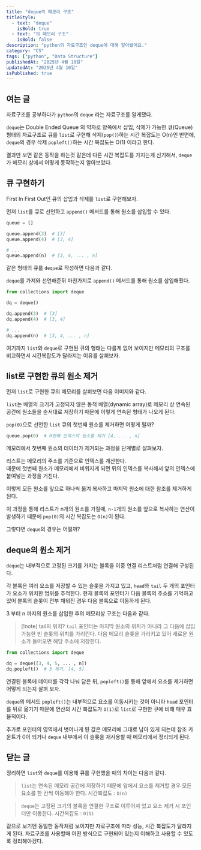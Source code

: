 ```yaml
---
title: "deque의 메모리 구조"
titleStyle:
  - text: "deque"
    isBold: true
  - text: "의 메모리 구조"
    isBold: false
description: "python의 자료구조인 deque에 대해 알아봤어요."
category: "CS"
tags: ["python", "Data Structure"]
publishedAt: "2025년 4월 10일"
updatedAt: "2025년 4월 10일"
isPublished: true
---
```


## 여는 글

자료구조를 공부하다가 `python`의 `deque` 라는 자료구조를 알게됐다.

`deque`는 Double Ended Queue 의 약자로 양쪽에서 삽입, 삭제가 가능한 큐(Queue) 형태의 자료구조로
큐를 `list`로 구현해 삭제(`pop()`)하는 시간 복잡도는 O(n)인 반면에, `deque`의 경우 삭제 `popleft()`하는 시간 복잡도는 O(1) 이라고 한다.

결과만 보면 같은 동작을 하는것 같은데 다른 시간 복잡도를 가지는게 신기해서, `deque`가 메모리 상에서 어떻게 동작하는지 알아보았다.

## 큐 구현하기

First In First Out인 큐의 삽입과 삭제를 `list`로 구현해보자.

먼저 `list`를 큐로 선언하고 `append()` 메서드를 통해 원소를 삽입할 수 있다.

```python
queue = []

queue.append(3)  # [3]
queue.append(4)  # [3, 4]

# ...
queue.append(n)  # [3, 4, ... , n]
```

같은 형태의 큐를 `deque`로 작성하면 다음과 같다.

`deque`를 가져와 선언해준뒤 마찬가지로 `append()` 메서드를 통해 원소를 삽입해줬다.

```python
from collections import deque

dq = deque()

dq.append(3)  # [3]
dq.append(4)  # [3, 4]

# ...
dq.append(n)  # [3, 4, ... , n]
```

여기까지 `list`와 `deque`로 구현된 큐의 형태는 다를게 없어 보이지만 메모리의 구조를 비교하면서 시간복잡도가 달라지는 이유를 살펴보자.

## list로 구현한 큐의 원소 제거

먼저 `list`로 구현한 큐의 메모리를 살펴보면 다음 이미지와 같다.

<MDXImage
  src="posts/deque/list-append.png"
  width="400px"
  alt="리스트로 구현한 큐의 메모리"
  caption="리스트로 구현한 큐의 메모리"
/>

`list`는 배열의 크기가 고정되지 않은 동적 배열(dynamic array)로 메모리 상 연속된 공간에 원소들을 순서대로 저장하기 때문에 이렇게 연속된 형태가 나오게 된다.

`pop(0)`으로 선언한 `list` 큐의 첫번째 원소를 제거하면 어떻게 될까?

```python
queue.pop(0)  # 0번째 인덱스의 원소를 제거 [4, ... , n]
```

메모리에서 첫번째 원소의 데이터가 제거되는 과정을 단계별로 살펴보자.

리스트는 메모리의 주소를 기준으로 인덱스를 계산한다.  
때문에 첫번째 원소가 메모리에서 비워지게 되면 뒤의 인덱스를 복사해서 앞의 인덱스에 붙여넣는 과정을 거친다.

<MDXImage
  src="posts/deque/list-copy-1.png"
  width="400px"
  alt="두번째 원소를 첫번째 인덱스에 복사"
  caption="두번째 원소를 첫번째 인덱스에 복사"
/>

<p> </p>

<MDXImage
  src="posts/deque/list-copy-2.png"
  width="400px"
  alt="세번째 원소를 두번째 인덱스에 복사"
  caption="세번째 원소를 두번째 인덱스에 복사"
/>

이렇게 모든 원소를 앞으로 하나씩 옮겨 복사하고 마지막 원소에 대한 참조를 제거하게 된다.

<MDXImage
  src="posts/deque/list-clear.png"
  width="400px"
  alt="마지막 원소의 메모리를 해제"
  caption="마지막 원소의 메모리를 해제"
/>

이 과정을 통해 리스트가 n개의 원소를 가질때, `n-1`개의 원소를 앞으로 복사하는 연산이 발생하기 때문에 `pop(0)`의 시간 복잡도는 `O(n)`이 된다.

그렇다면 `deque`의 경우는 어떨까?

## deque의 원소 제거

`deque`는 내부적으로 고정된 크기를 가지는 블록을 이중 연결 리스트처럼 연결해 구성된다.

각 블록은 여러 요소를 저장할 수 있는 슬롯을 가지고 있고, `head`와 `tail` 두 개의 포인터가 요소가 위치한 범위를 추적한다.
현재 블록의 포인터가 다음 블록의 주소를 기억하고 있어 블록의 슬롯이 전부 채워진 경우 다음 블록으로 이동하게 된다.

3 부터 n 까지의 원소를 삽입한 후의 메모리상 구조는 다음과 같다.

<MDXImage
  src="posts/deque/deque-append.png"
  width="400px"
  alt="deque의 메모리 구조"
  caption="deque의 메모리 구조"
/>

<p> </p>

> [!note] tail의 위치?
> `tail` 포인터는 마지막 원소의 위치가 아니라 그 다음에 삽입 가능한 빈 슬롯의 위치를 가리킨다.
> 다음 메모리 슬롯을 가리키고 있어 새로운 원소가 들어오면 해당 주소에 저장한다.

<p> </p>

```python
from collections import deque

dq = deque([3, 4, 5, ... , n])
dq.popleft()  # 3 제거, [4, 5]
```

연결된 블록에 데이터를 각각 나눠 담은 뒤, `popleft()`를 통해 앞에서 요소를 제거하면 어떻게 되는지 살펴 보자.

<MDXImage
  src="posts/deque/deque-popleft.png"
  width="400px"
  alt="포인터만 이동하여 요소를 제거하는 deque의 popleft"
  caption="포인터만 이동하여 요소를 제거하는 deque의 popleft"
/>

`deque`의 메서드 `popleft()`는 내부적으로 요소를 이동시키는 것이 아니라 `head` 포인터를 뒤로 옮기기 때문에 연산의 시간 복잡도가 `O(1)`로 `list`로 구현한 큐에 비해 매우 효율적이다.

추가로 포인터의 영역에서 벗어나게 된 값은 메모리에 그대로 남아 있게 되는데 참조 카운트가 0이 되거나 `deque` 내부에서 이 슬롯을 재사용할 때 메모리에서 정리되게 된다.

## 닫는 글

정리하면 `list`와 `deque`를 이용해 큐를 구현했을 때의 차이는 다음과 같다.

> `list`는 연속된 메모리 공간에 저장하기 때문에 앞에서 요소를 제거할 경우 모든 요소를 한 칸씩 이동해야 한다.
> 시간복잡도 : `O(n)`

<p> </p>

> `deque`는 고정된 크기의 블록을 연결한 구조로 이루어져 있고 요소 제거 시 포인터만 이동한다.
> 시간복잡도 : `O(1)`

겉으로 보기엔 동일한 동작처럼 보이지만 자료구조에 따라 성능, 시간 복잡도가 달라지게 된다.
자료구조를 사용할때 어떤 방식으로 구현되어 있는지 이해하고 사용할 수 있도록 정리해야겠다.
